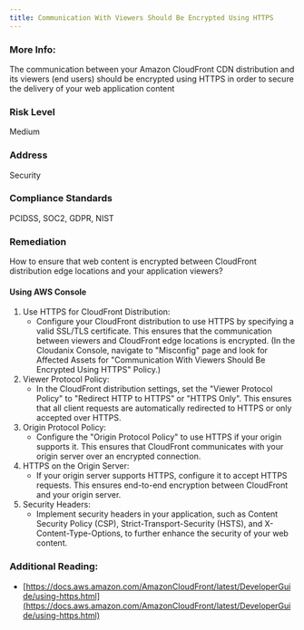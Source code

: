```yaml
---
title: Communication With Viewers Should Be Encrypted Using HTTPS
---
```


### More Info:

The communication between your Amazon CloudFront CDN distribution and its viewers (end users) should be encrypted using HTTPS in order to secure the delivery of your web application content

### Risk Level

Medium

### Address

Security

### Compliance Standards

PCIDSS, SOC2, GDPR, NIST

### Remediation

How to ensure that web content is encrypted between CloudFront distribution edge locations and your application viewers?

#### Using AWS Console

1. Use HTTPS for CloudFront Distribution:
   - Configure your CloudFront distribution to use HTTPS by specifying a valid SSL/TLS certificate. This ensures that the communication between viewers and CloudFront edge locations is encrypted.
     (In the Cloudanix Console, navigate to "Misconfig" page and look for Affected Assets for "Communication With Viewers Should Be Encrypted Using HTTPS" Policy.)
2. Viewer Protocol Policy:
   - In the CloudFront distribution settings, set the "Viewer Protocol Policy" to "Redirect HTTP to HTTPS" or "HTTPS Only". This ensures that all client requests are automatically redirected to HTTPS or only accepted over HTTPS.
3. Origin Protocol Policy:
   - Configure the "Origin Protocol Policy" to use HTTPS if your origin supports it. This ensures that CloudFront communicates with your origin server over an encrypted connection.
4. HTTPS on the Origin Server:
   - If your origin server supports HTTPS, configure it to accept HTTPS requests. This ensures end-to-end encryption between CloudFront and your origin server.
5. Security Headers:
   - Implement security headers in your application, such as Content Security Policy (CSP), Strict-Transport-Security (HSTS), and X-Content-Type-Options, to further enhance the security of your web content.

### Additional Reading:

- [https://docs.aws.amazon.com/AmazonCloudFront/latest/DeveloperGuide/using-https.html](https://docs.aws.amazon.com/AmazonCloudFront/latest/DeveloperGuide/using-https.html)
